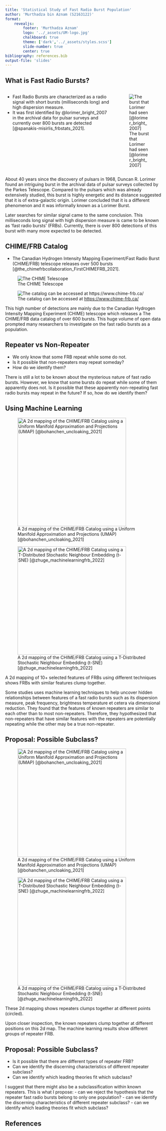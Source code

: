```yaml
---
title: 'Statistical Study of Fast Radio Burst Population'
author: 'Murthadza bin Aznam (S2163122)'
format: 
    revealjs:
        footer: 'Murthadza Aznam'
        logo: '../_assets/UM-logo.jpg'
        chalkboard: true
        theme: ['dark','../_assets/styles.scss']
        slide-number: true
        center: true
bibliography: references.bib
output-file: 'slides'
---
```


## What is Fast Radio Bursts?
::::{.columns}
:::{.column}
- Fast Radio Bursts are characterized as a radio signal with short bursts (milliseconds long) and high dispersion measure. 
- It was first identified by @lorimer_bright_2007 in the archival data for pulsar surveys and currently over 800 bursts are detected [@spanakis-misirlis_frbstats_2021].
:::

:::{.column}
![The burst that Lorimer had seen [@lorimer_bright_2007]](./figures/lorimer-burst-original.png)
:::
::::

:::{.notes}
 <!-- 1 min -->
About 40 years since the discovery of pulsars in 1968, Duncan R. Lorimer found an intriguing burst in the archival data of pulsar surveys collected by the Parkes Telescope. 
Compared to the pulsars which was already extensively studied, this burst is highly energetic and its distance suggested that it is of extra-galactic origin.
Lorimer concluded that it is a different phenomenon and it was informally known as a Lorimer Burst.

Later searches for similar signal came to the same conclusion.
This milliseconds long signal with high dispersion measure is came to be known as 'fast radio bursts' (FRBs).
Currently, there is over 800 detections of this burst with many more expected to be detected.
:::

## CHIME/FRB Catalog
- The Canadian Hydrogen Intensity Mapping Experiment/Fast Radio Burst (CHIME/FRB) telescope releases over 500 bursts [@the_chimefrbcollaboration_FirstCHIMEFRB_2021].

:::{layout-ncol="2"}
![The CHIME Telescope](https://news.yale.edu/sites/default/files/styles/featured_media/public/bg6.jpg?itok=GWm-ycCb&c=07307e7d6a991172b9f808eb83b18804)

![The catalog can be accessed at [https://www.chime-frb.ca/](https://www.chime-frb.ca/)](./figures/chime-open-data.png)
:::

:::{.notes}
<!-- 30 sec -->
This high number of detections are mainly due to the Canadian Hydrogen Intensity Mapping Experiment (CHIME) telescope which releases a The CHIME/FRB data catalog of over 600 bursts.
This huge volume of open data prompted many researchers to investigate on the fast radio bursts as a population.
:::

## Repeater vs Non-Repeater
- We only know that some FRB repeat while some do not.
- Is it possible that non-repeaters may repeat someday?
- How do we identify them?

:::{.notes}
<!-- 30 sec -->
There is still a lot to be known about the mysterious nature of fast radio bursts.
However, we know that some bursts do repeat while some of them apparently does not.
Is it possible that these apparently non-repeating fast radio bursts may repeat in the future?
If so, how do we identify them?
:::

## Using Machine Learning{.smaller}
:::{#fig-2d layout-ncol="2"}
![A 2d mapping of the CHIME/FRB Catalog using a Uniform Manifold Approximation and Projections (UMAP) [@bohanchen_uncloaking_2021]](./figures/bohanchen_candidates.png){width=350px}

![A 2d mapping of the CHIME/FRB Catalog using a T-Distributed Stochastic Neighbour Embedding (t-SNE) [@zhuge_machinelearningfrb_2022]](./figures/zhuge_candidates.png){width=350px}

A 2d mapping of 10+ selected features of FRBs using different techniques shows FRBs with similar features clump together.
:::

:::{.notes}
<!-- 30 sec -->
Some studies uses machine learning techniques to help uncover hidden relationships between features of a fast radio bursts such as its 
dispersion measure, peak frequency, brightness temperature et cetera via dimensional reduction.
They found that the features of known repeaters are similar to each other than to most non-repeaters.
Therefore, they hypothesized that non-repeaters that have similar features with the repeaters are potentially repeating while the other may be a true non-repeater.
:::

## Proposal: Possible Subclass?{.smaller}
:::{#fig-subclass layout-ncol="2"}
![A 2d mapping of the CHIME/FRB Catalog using a Uniform Manifold Approximation and Projections (UMAP) [@bohanchen_uncloaking_2021]](./figures/umap-subclass.png){width=350px}

![A 2d mapping of the CHIME/FRB Catalog using a T-Distributed Stochastic Neighbour Embedding (t-SNE) [@zhuge_machinelearningfrb_2022]](./figures/tsne-subclass.png){width=350px}

These 2d mapping shows repeaters clumps together at different points (circled).
:::

:::{.notes}
<!-- Proposal -->
<!-- 10 sec -->
Upon closer inspection, the known repeaters clump together at different positions on this 2d map.
The machine learning results show different groups of repeater FRB.
:::

## Proposal: Possible Subclass?
- Is it possible that there are different types of repeater FRB?
- Can we identify the discerning characteristics of different repeater subclass?
- Can we identify which leading theories fit which subclass?

:::{.notes}
<!-- Proposal -->
<!-- 30 sec -->
I suggest that there might also be a subclassification within known repeaters.
This is what I propose:
- can we reject the hypothesis that the repeater fast radio bursts belong to only one population?
- can we identify the discerning characteristics of different repeater subclass?
- can we identify which leading theories fit which subclass?
:::

## References {.smaller}

:::{.refs}
:::